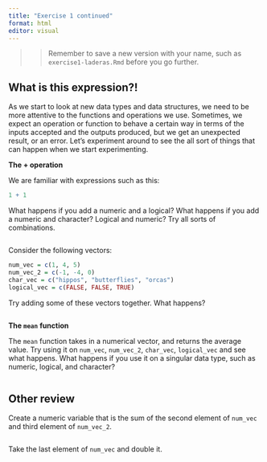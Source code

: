 ```yaml
---
title: "Exercise 1 continued"
format: html
editor: visual
---
```


> > Remember to save a new version with your name, such as `exercise1-laderas.Rmd` before you go further.

## What is this expression?!

As we start to look at new data types and data structures, we need to be more attentive to the functions and operations we use. Sometimes, we expect an operation or function to behave a certain way in terms of the inputs accepted and the outputs produced, but we get an unexpected result, or an error. Let's experiment around to see the all sort of things that can happen when we start experimenting.

**The + operation**

We are familiar with expressions such as this:

```r
1 + 1
```

What happens if you add a numeric and a logical? What happens if you add a numeric and character? Logical and numeric? Try all sorts of combinations.

```r

```

Consider the following vectors:

```r
num_vec = c(1, 4, 5)
num_vec_2 = c(-1, -4, 0)
char_vec = c("hippos", "butterflies", "orcas")
logical_vec = c(FALSE, FALSE, TRUE)
```

Try adding some of these vectors together. What happens?

```r

```

**The `mean`** **function**

The `mean` function takes in a numerical vector, and returns the average value. Try using it on `num_vec`, `num_vec_2`, `char_vec`, `logical_vec` and see what happens. What happens if you use it on a singular data type, such as numeric, logical, and character?

```r

```

## Other review

Create a numeric variable that is the sum of the second element of `num_vec` and third element of `num_vec_2`.

```r

```

Take the last element of `num_vec` and double it.

```r

```
